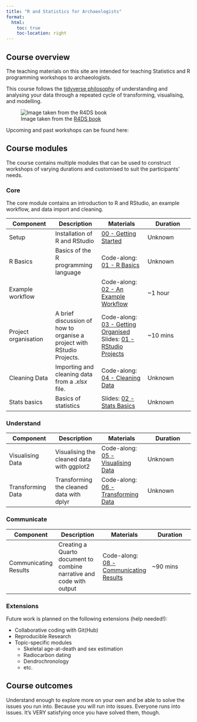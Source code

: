 ```yaml
---
title: "R and Statistics for Archaeologists"
format: 
  html: 
    toc: true
    toc-location: right
---
```


## Course overview

The teaching materials on this site are intended for teaching Statistics and R programming workshops
to archaeologists.

This course follows the [tidyverse philosophy](https://r4ds.hadley.nz/intro#what-you-will-learn)
of understanding and analysing your data through a repeated cycle of transforming,
visualising, and modelling.

![Image taken from the [R4DS book](http://r4ds.hadley.nz/)](images/base.png)

Upcoming and past workshops can be found here:


## Course modules

The course contains multiple modules that can be used to construct
workshops of varying durations and customised to suit the participants' needs.

### Core

The core module contains an introduction to R and RStudio, an example workflow, and
data import and cleaning.

| Component | Description | Materials | Duration |
|----|----|----|----|
| Setup | Installation of R and RStudio | [00 - Getting Started](/docs/00_install-r-rstudio.qmd) | Unknown |
| R Basics | Basics of the R programming language | Code-along: [01 - R Basics](/docs/01_r-basics.qmd) | Unknown |
| Example workflow | | Code-along: [02 - An Example Workflow](/docs/02_workflow.qmd) | ~1 hour |
| Project organisation | A brief discussion of how to organise a project with RStudio Projects. | Code-along: [03 - Getting Organised](/docs/03_rstudio-project.qmd) <br> Slides: [01 - RStudio Projects](/slides/content/01_rstudio-project.qmd) | ~10 mins |
| Cleaning Data | Importing and cleaning data from a *.xlsx* file. | Code-along: [04 - Cleaning Data](/docs/04_cleaning-data.qmd) | Unknown |
| Stats basics | Basics of statistics | Slides: [02 - Stats Basics](/slides/content/02_stats-basics.qmd) | Unknown |

### Understand

| Component | Description | Materials | Duration |
|----|----|----|----|
| Visualising Data | Visualising the cleaned data with [ggplot2]{.pkg}  | Code-along: [05 - Visualising Data](/docs/05_visualising-data.qmd) | Unknown |
| Transforming Data | Transforming the cleaned data with [dplyr]{.pkg}  | Code-along: [06 - Transforming Data](/docs/06_transforming-data.qmd) | Unknown |

### Communicate

| Component | Description | Materials | Duration |
|----|----|----|----|
| Communicating Results | Creating a Quarto document to combine narrative and code with output  | Code-along: [08 - Communicating Results](/docs/08_communicating-results.qmd) | ~90 mins |

### Extensions

Future work is planned on the following extensions (help needed!):

- Collaborative coding with Git(Hub)
- Reproducible Research
- Topic-specific modules
  + Skeletal age-at-death and sex estimation
  + Radiocarbon dating
  + Dendrochronology
  + etc.


## Course outcomes

Understand enough to explore more on your own and be able to solve the
issues you run into. Because you will run into issues. Everyone runs into issues.
It's VERY satisfying once you have solved them, though.
